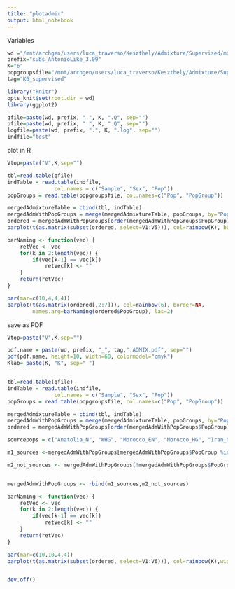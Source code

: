 ```yaml
---
title: "plotadmix"
output: html_notebook
---
```


Variables
```r
wd ="/mnt/archgen/users/luca_traverso/Keszthely/Admixture/Supervised/more_filter/" #with ending /
prefix="subs_AntonioLike_3.09"
K="6"
popgroupsfile="/mnt/archgen/users/luca_traverso/Keszthely/Admixture/Supervised/more_filter/popGroups.txt"
tag="K6_supervised"
```



```r
library("knitr")
opts_knit$set(root.dir = wd)
library(ggplot2)
```

```r
qfile=paste(wd, prefix, ".", K, ".Q", sep="")
pfile=paste(wd, prefix, ".", K, ".Q", sep="")
logfile=paste(wd, prefix, ".", K, ".log", sep="")
indfile="test"
```


plot in R
```r
Vtop=paste("V",K,sep="")

tbl=read.table(qfile)
indTable = read.table(indfile,
               col.names = c("Sample", "Sex", "Pop"))
popGroups = read.table(popgroupsfile, col.names=c("Pop", "PopGroup"))

mergedAdmixtureTable = cbind(tbl, indTable)
mergedAdmWithPopGroups = merge(mergedAdmixtureTable, popGroups, by="Pop")
ordered = mergedAdmWithPopGroups[order(mergedAdmWithPopGroups$PopGroup),]
barplot(t(as.matrix(subset(ordered, select=V1:V5))), col=rainbow(K), border=NA)

barNaming <- function(vec) {
    retVec <- vec
    for(k in 2:length(vec)) {
        if(vec[k-1] == vec[k])
            retVec[k] <- ""
    }
    return(retVec)
}

par(mar=c(10,4,4,4))
barplot(t(as.matrix(ordered[,2:7])), col=rainbow(6), border=NA,
        names.arg=barNaming(ordered$PopGroup), las=2)

```


save as PDF
```r
Vtop=paste("V",K,sep="")

pdf.name = paste(wd, prefix, "_", tag,".ADMIX.pdf", sep="")
pdf(pdf.name, height=10, width=60, colormodel="cmyk")
Klab= paste(K, "K", sep=" ")


tbl=read.table(qfile)
indTable = read.table(indfile,
               col.names = c("Sample", "Sex", "Pop"))
popGroups = read.table(popgroupsfile, col.names=c("Pop", "PopGroup"))

mergedAdmixtureTable = cbind(tbl, indTable)
mergedAdmWithPopGroups = merge(mergedAdmixtureTable, popGroups, by="Pop")
ordered = mergedAdmWithPopGroups[order(mergedAdmWithPopGroups$PopGroup),]

sourcepops = c("Anatolia_N", "WHG", "Morocco_EN", "Morocco_HG", "Iran_N", "EHG")

m1_sources <-mergedAdmWithPopGroups[mergedAdmWithPopGroups$PopGroup %in% sourcepops, ]

m2_not_sources <- mergedAdmWithPopGroups[!mergedAdmWithPopGroups$PopGroup %in% sourcepops, ]


mergedAdmWithPopGroups <- rbind(m1_sources,m2_not_sources)

barNaming <- function(vec) {
    retVec <- vec
    for(k in 2:length(vec)) {
        if(vec[k-1] == vec[k])
            retVec[k] <- ""
    }
    return(retVec)
}

par(mar=c(10,10,4,4))
barplot(t(as.matrix(subset(ordered, select=V1:V6))), col=rainbow(K),width = 3, xlim = c(0,2000), border=NA, names.arg=barNaming(ordered$PopGroup), las=2, cex.names=.5)


dev.off()
```

